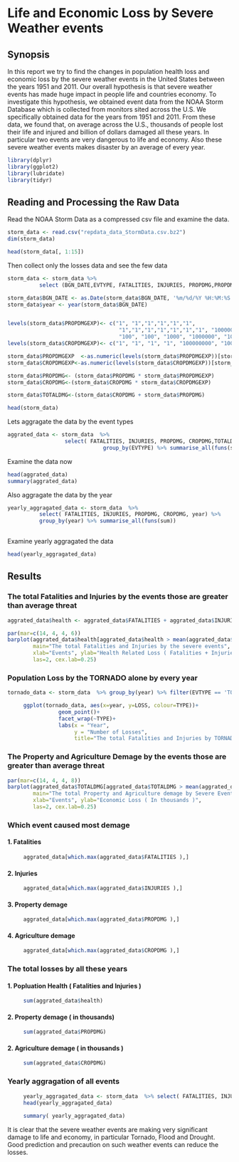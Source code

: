 # Life and Economic Loss by Severe Weather events

## Synopsis


In this report we try to find the changes in population health loss and economic loss by the severe weather events in the United States between the years 1951 and 2011. Our overall hypothesis is that severe weather events  has made huge impact in people life and countries economy. To investigate this hypothesis, we obtained event data from the NOAA Storm Database which is collected from monitors sited across the U.S. We specifically obtained data for the years from 1951 and 2011. From these data, we found that, on average across the U.S., thousands of people lost  their life and injured and billion of dollars damaged all these years.   In particular two events are very dangerous to life and economy. Also these severe weather events makes disaster by an average of every year.

```r
library(dplyr)
library(ggplot2)
library(lubridate)
library(tidyr)
```

## Reading and Processing the Raw Data

Read the NOAA Storm Data as a compressed csv file and examine the data.

```r
storm_data <- read.csv("repdata_data_StormData.csv.bz2")
dim(storm_data)

head(storm_data[, 1:15])
```

Then collect only the losses data and see the few data
```r
storm_data <- storm_data %>% 
          select (BGN_DATE,EVTYPE, FATALITIES, INJURIES, PROPDMG,PROPDMGEXP, CROPDMG, CROPDMGEXP  )

storm_data$BGN_DATE <- as.Date(storm_data$BGN_DATE, '%m/%d/%Y %H:%M:%S')
storm_data$year <- year(storm_data$BGN_DATE)


levels(storm_data$PROPDMGEXP)<- c("1", "1","1","1","1","1",
                                   "1","1","1","1","1","1","1", "1000000000",
                                   "100", "100", "1000", "1000000", "1000000")
levels(storm_data$CROPDMGEXP)<- c("1", "1", "1", "1", "100000000", "1000", "1000", "1000000", "1000000")

storm_data$PROPDMGEXP  <-as.numeric(levels(storm_data$PROPDMGEXP))[storm_data$PROPDMGEXP]
storm_data$CROPDMGEXP<-as.numeric(levels(storm_data$CROPDMGEXP))[storm_data$CROPDMGEXP]

storm_data$PROPDMG<- (storm_data$PROPDMG * storm_data$PROPDMGEXP)
storm_data$CROPDMG<-(storm_data$CROPDMG * storm_data$CROPDMGEXP)

storm_data$TOTALDMG<-(storm_data$CROPDMG + storm_data$PROPDMG)

head(storm_data)


```

Lets aggragate the data by the event types
```r
aggrated_data <- storm_data  %>% 
                  select( FATALITIES, INJURIES, PROPDMG, CROPDMG,TOTALDMG, EVTYPE) %>% 
                              group_by(EVTYPE) %>% summarise_all(funs(sum))
```

Examine the data now
```r
head(aggrated_data)
summary(aggrated_data)
```

Also aggragate the data by the year
```r
yearly_aggragated_data <- storm_data  %>% 
          select( FATALITIES, INJURIES, PROPDMG, CROPDMG, year) %>% 
          group_by(year) %>% summarise_all(funs(sum))
     
```

Examine yearly aggragated the data
```r
head(yearly_aggragated_data)
```

## Results

### The total Fatalities and Injuries by the events those are greater than average threat

```r
aggrated_data$health <- aggrated_data$FATALITIES + aggrated_data$INJURIES  

par(mar=c(14, 4, 4, 6))
barplot(aggrated_data$health[aggrated_data$health > mean(aggrated_data$health)] , names.arg=aggrated_data$EVTYPE[aggrated_data$health > mean(aggrated_data$health)],
        main="The total Fatalities and Injuries by the severe events",
        xlab="Events", ylab="Health Related Loss ( Fatalities + Injuries)",
        las=2, cex.lab=0.25)
```

### Population Loss by the TORNADO alone by every year

```r
tornado_data <- storm_data  %>% group_by(year) %>% filter(EVTYPE == 'TORNADO') %>% gather(TYPE, LOSS, FATALITIES:INJURIES)

     ggplot(tornado_data, aes(x=year, y=LOSS, colour=TYPE))+
                geom_point()+
                facet_wrap(~TYPE)+
                labs(x = "Year", 
                     y = "Number of Losses", 
                     title="The total Fatalities and Injuries by TORNADO")
```

### The Property and Agriculture Demage by the events those are greater than average threat

```r
par(mar=c(14, 4, 4, 8))
barplot(aggrated_data$TOTALDMG[aggrated_data$TOTALDMG > mean(aggrated_data$TOTALDMG)] , names.arg=aggrated_data$EVTYPE[aggrated_data$TOTALDMG > mean(aggrated_data$TOTALDMG)],
        main="The total Property and Agriculture demage by Severe Events",
        xlab="Events", ylab="Economic Loss ( In thousands )",
        las=2, cex.lab=0.25)
```

### Which event caused most demage
#### 1. Fatalities
```r
     aggrated_data[which.max(aggrated_data$FATALITIES ),]
```
#### 2. Injuries
```r
     aggrated_data[which.max(aggrated_data$INJURIES ),]
```

#### 3. Property demage
```r
     aggrated_data[which.max(aggrated_data$PROPDMG ),]
```

#### 4. Agriculture demage
```r
     aggrated_data[which.max(aggrated_data$CROPDMG ),]
```

### The total losses by all these years
#### 1. Popluation Health ( Fatalities and Injuries )
```r
     sum(aggrated_data$health)
```
    
#### 2. Property demage ( in thousands)
```r
     sum(aggrated_data$PROPDMG)
```

#### 2. Agriculture demage ( in thousands )
```r
     sum(aggrated_data$CROPDMG)
```


### Yearly aggragation of all events
```r
     yearly_aggragated_data <- storm_data  %>% select( FATALITIES, INJURIES, PROPDMG, CROPDMG, year) %>% group_by(year) %>% summarise_all(funs(sum))
     head(yearly_aggragated_data)
     
     summary( yearly_aggragated_data)
```


It is clear that the severe weather events are making very significant damage to life and economy, in particular Tornado, Flood and Drought. Good prediction and precaution on such weather events can reduce the losses.
